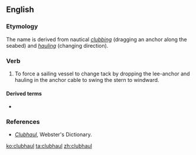 ==English==

===Etymology===
The name is derived from nautical ''[[clubbing]]'' (dragging an anchor along the seabed) and ''[[hauling]]'' (changing direction).

===Verb===
{{en-verb}}

# {{context|transitive|nautical|lang=en}} To force a sailing vessel to change tack by dropping the lee-anchor and hauling in the anchor cable to swing the stern to windward.

====Derived terms====
* {{l|en|clubhauling}}

===References===
*''[http://www.webster-dictionary.net/definition/Clubhaul Clubhaul]'', Webster's Dictionary.

[[ko:clubhaul]]
[[ta:clubhaul]]
[[zh:clubhaul]]